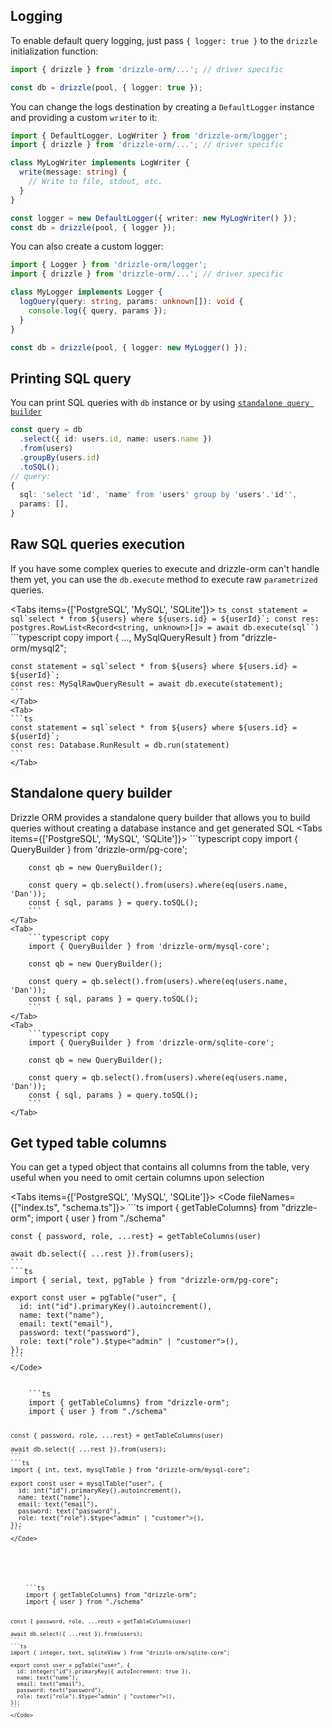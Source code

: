 
## Logging

To enable default query logging, just pass `{ logger: true }` to the `drizzle` initialization function:
```typescript copy
import { drizzle } from 'drizzle-orm/...'; // driver specific

const db = drizzle(pool, { logger: true });
```

You can change the logs destination by creating a `DefaultLogger` instance and providing a custom `writer` to it:
```typescript copy
import { DefaultLogger, LogWriter } from 'drizzle-orm/logger';
import { drizzle } from 'drizzle-orm/...'; // driver specific

class MyLogWriter implements LogWriter {
  write(message: string) {
    // Write to file, stdout, etc.
  }
}

const logger = new DefaultLogger({ writer: new MyLogWriter() });
const db = drizzle(pool, { logger });
```

You can also create a custom logger:
```typescript copy
import { Logger } from 'drizzle-orm/logger';
import { drizzle } from 'drizzle-orm/...'; // driver specific

class MyLogger implements Logger {
  logQuery(query: string, params: unknown[]): void {
    console.log({ query, params });
  }
}

const db = drizzle(pool, { logger: new MyLogger() });
```

## Printing SQL query
You can print SQL queries with `db` instance or by using [`standalone query builder`](#standalone-query-builder)
```typescript copy
const query = db
  .select({ id: users.id, name: users.name })
  .from(users)
  .groupBy(users.id)
  .toSQL();
// query:
{
  sql: 'select 'id', 'name' from 'users' group by 'users'.'id'',
  params: [],
}
```

## Raw SQL queries execution
If you have some complex queries to execute and drizzle-orm can't handle them yet, 
you can use the `db.execute` method to execute raw `parametrized` queries. 

<Tabs items={['PostgreSQL', 'MySQL', 'SQLite']}>
    <Tab>
    ```ts
    const statement = sql`select * from ${users} where ${users.id} = ${userId}`;
    const res: postgres.RowList<Record<string, unknown>[]> = await db.execute(sql``)
    ```
    </Tab>
    <Tab>
    ```typescript copy
    import { ..., MySqlQueryResult } from "drizzle-orm/mysql2";

    const statement = sql`select * from ${users} where ${users.id} = ${userId}`;
    const res: MySqlRawQueryResult = await db.execute(statement);
    ```
    </Tab>
    <Tab>
    ```ts
    const statement = sql`select * from ${users} where ${users.id} = ${userId}`;
    const res: Database.RunResult = db.run(statement)
    ```
    </Tab>
</Tabs>


## Standalone query builder
Drizzle ORM provides a standalone query builder that allows you to build queries 
without creating a database instance and get generated SQL
<Tabs items={['PostgreSQL', 'MySQL', 'SQLite']}>
    <Tab>
        ```typescript copy
        import { QueryBuilder } from 'drizzle-orm/pg-core';

        const qb = new QueryBuilder();

        const query = qb.select().from(users).where(eq(users.name, 'Dan'));
        const { sql, params } = query.toSQL();
        ```
    </Tab>
    <Tab>
        ```typescript copy
        import { QueryBuilder } from 'drizzle-orm/mysql-core';

        const qb = new QueryBuilder();

        const query = qb.select().from(users).where(eq(users.name, 'Dan'));
        const { sql, params } = query.toSQL();
        ```
    </Tab>
    <Tab>
        ```typescript copy
        import { QueryBuilder } from 'drizzle-orm/sqlite-core';

        const qb = new QueryBuilder();

        const query = qb.select().from(users).where(eq(users.name, 'Dan'));
        const { sql, params } = query.toSQL();
        ```
    </Tab>
</Tabs>

## Get typed table columns
You can get a typed object that contains all columns from the table, 
very useful when you need to omit certain columns upon selection

<Tabs items={['PostgreSQL', 'MySQL', 'SQLite']}>
  <Tab>
    <Code fileNames={["index.ts", "schema.ts"]}>
    ```ts
    import { getTableColumns} from "drizzle-orm";
    import { user } from "./schema"

    const { password, role, ...rest} = getTableColumns(user)

    await db.select({ ...rest }).from(users);
    ```
    ```ts
    import { serial, text, pgTable } from "drizzle-orm/pg-core";

    export const user = pgTable("user", {
      id: int("id").primaryKey().autoincrement(),
      name: text("name"),
      email: text("email"),
      password: text("password"),
      role: text("role").$type<"admin" | "customer">(),
    });
    ```
    </Code>
  </Tab>
  <Tab>
    <Code fileNames={["index.ts", "schema.ts"]}>
    ```ts
    import { getTableColumns} from "drizzle-orm";
    import { user } from "./schema"

    const { password, role, ...rest} = getTableColumns(user)

    await db.select({ ...rest }).from(users);
    ```
    ```ts
    import { int, text, mysqlTable } from "drizzle-orm/mysql-core";

    export const user = mysqlTable("user", {
      id: int("id").primaryKey().autoincrement(),
      name: text("name"),
      email: text("email"),
      password: text("password"),
      role: text("role").$type<"admin" | "customer">(),
    });
    ```
    </Code>
  </Tab>
  <Tab>
    <Code fileNames={["index.ts", "schema.ts"]}>
    ```ts
    import { getTableColumns} from "drizzle-orm";
    import { user } from "./schema"

    const { password, role, ...rest} = getTableColumns(user)

    await db.select({ ...rest }).from(users);
    ```
    ```ts
    import { integer, text, sqliteView } from "drizzle-orm/sqlite-core";

    export const user = pgTable("user", {
      id: integer("id").primaryKey({ autoIncrement: true }),
      name: text("name"),
      email: text("email"),
      password: text("password"),
      role: text("role").$type<"admin" | "customer">(),
    });
    ```
    </Code>
  </Tab>
</Tabs>

